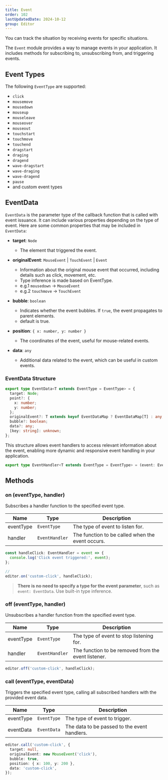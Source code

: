 ```yaml
---
title: Event
order: 102
lastUpdatedDate: 2024-10-12
group: Editor
---
```


You can track the situation by receiving events for specific situations.

The `Event` module provides a way to manage events in your application. It includes methods for subscribing to, unsubscribing from, and triggering events.

## Event Types

The following `EventType` are supported:

- `click`
- `mousemove`
- `mousedown`
- `mouseup`
- `mouseleave`
- `mouseover`
- `mouseout`
- `touchstart`
- `touchmove`
- `touchend`
- `dragstart`
- `draging`
- `dragend`
- `wave-dragstart`
- `wave-draging`
- `wave-dragend`
- `pause`
- and custom event types

## EventData

`EventData` is the parameter type of the callback function that is called with event issuance.
It can include various properties depending on the type of event.
Here are some common properties that may be included in `EventData`:

- **target**: `Node`

  - The element that triggered the event.

- **originalEvent**: `MouseEvent` | `TouchEvent` | `Event`

  - Information about the original mouse event that occurred, including details such as click, movement, etc.
  - Type inference is made based on EventType.
  - e.g.1 `mousedown` -> `MouseEvent`
  - e.g.2 `touchmove` -> `TouchEvent`

- **bubble**: `boolean`

  - Indicates whether the event bubbles.
    If `true`, the event propagates to parent elements.
  - default is true.

- **position**: `{ x: number, y: number }`

  - The coordinates of the event, useful for mouse-related events.

- **data**: `any`

  - Additional data related to the event, which can be useful in custom events.

### EventData Structure

```typescript
export type EventData<T extends EventType = EventType> = {
  target: Node;
  point?: {
    x: number;
    y: number;
  };
  originalEvent?: T extends keyof EventDataMap ? EventDataMap[T] : any;
  bubble?: boolean;
  data?: any;
  [key: string]: unknown;
};
```

This structure allows event handlers to access relevant information about the event, enabling more dynamic and responsive event handling in your application.

```ts
export type EventHandler<T extends EventType = EventType> = (event: EventData<T>) => void;
```

## Methods

### on (eventType, handler)

Subscribes a handler function to the specified event type.

| Name      | Type           | Description                                      |
| --------- | -------------- | ------------------------------------------------ |
| eventType | `EventType`    | The type of event to listen for.                 |
| handler   | `EventHandler` | The function to be called when the event occurs. |

```ts
const handleClick: EventHandler = event => {
  console.log('Click event triggered:', event);
};

//
editor.on('custom-click', handleClick);
```

> **There is no need to specify a type for the event parameter**, such as `event: EventData`.
> Use built-in type inference.

### off (eventType, handler)

Unsubscribes a handler function from the specified event type.

| Name      | Type           | Description                                         |
| --------- | -------------- | --------------------------------------------------- |
| eventType | `EventType`    | The type of event to stop listening for.            |
| handler   | `EventHandler` | The function to be removed from the event listener. |

```ts
editor.off('custom-click', handleClick);
```

### call (eventType, eventData)

Triggers the specified event type, calling all subscribed handlers with the provided event data.

| Name      | Type        | Description                                  |
| --------- | ----------- | -------------------------------------------- |
| eventType | `EventType` | The type of event to trigger.                |
| eventData | `EventData` | The data to be passed to the event handlers. |

```ts
editor.call('custom-click', {
  target: null,
  originalEvent: new MouseEvent('click'),
  bubble: true,
  position: { x: 100, y: 200 },
  data: 'custom-click',
});
```
